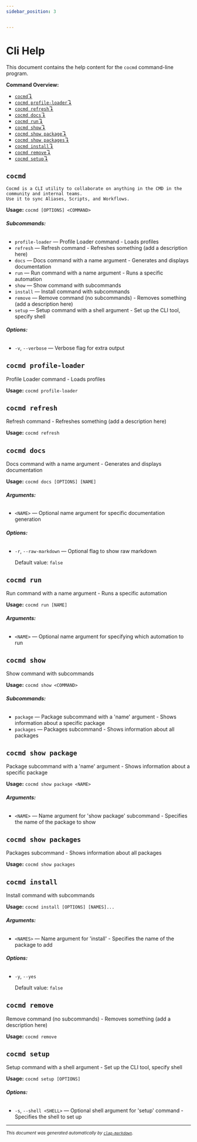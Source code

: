 ```yaml
---
sidebar_position: 3


---
```

# Cli Help


This document contains the help content for the `cocmd` command-line program.

**Command Overview:**

* [`cocmd`↴](#cocmd)
* [`cocmd profile-loader`↴](#cocmd-profile-loader)
* [`cocmd refresh`↴](#cocmd-refresh)
* [`cocmd docs`↴](#cocmd-docs)
* [`cocmd run`↴](#cocmd-run)
* [`cocmd show`↴](#cocmd-show)
* [`cocmd show package`↴](#cocmd-show-package)
* [`cocmd show packages`↴](#cocmd-show-packages)
* [`cocmd install`↴](#cocmd-install)
* [`cocmd remove`↴](#cocmd-remove)
* [`cocmd setup`↴](#cocmd-setup)

## `cocmd`


    Cocmd is a CLI utility to collaborate on anything in the CMD in the community and internal teams. 
    Use it to sync Aliases, Scripts, and Workflows.

**Usage:** `cocmd [OPTIONS] <COMMAND>`

###### **Subcommands:**

* `profile-loader` — Profile Loader command - Loads profiles
* `refresh` — Refresh command - Refreshes something (add a description here)
* `docs` — Docs command with a name argument - Generates and displays documentation
* `run` — Run command with a name argument - Runs a specific automation
* `show` — Show command with subcommands
* `install` — Install command with subcommands
* `remove` — Remove command (no subcommands) - Removes something (add a description here)
* `setup` — Setup command with a shell argument - Set up the CLI tool, specify shell

###### **Options:**

* `-v`, `--verbose` — Verbose flag for extra output



## `cocmd profile-loader`

Profile Loader command - Loads profiles

**Usage:** `cocmd profile-loader`



## `cocmd refresh`

Refresh command - Refreshes something (add a description here)

**Usage:** `cocmd refresh`



## `cocmd docs`

Docs command with a name argument - Generates and displays documentation

**Usage:** `cocmd docs [OPTIONS] [NAME]`

###### **Arguments:**

* `<NAME>` — Optional name argument for specific documentation generation

###### **Options:**

* `-r`, `--raw-markdown` — Optional flag to show raw markdown

  Default value: `false`



## `cocmd run`

Run command with a name argument - Runs a specific automation

**Usage:** `cocmd run [NAME]`

###### **Arguments:**

* `<NAME>` — Optional name argument for specifying which automation to run



## `cocmd show`

Show command with subcommands

**Usage:** `cocmd show <COMMAND>`

###### **Subcommands:**

* `package` — Package subcommand with a 'name' argument - Shows information about a specific package
* `packages` — Packages subcommand - Shows information about all packages



## `cocmd show package`

Package subcommand with a 'name' argument - Shows information about a specific package

**Usage:** `cocmd show package <NAME>`

###### **Arguments:**

* `<NAME>` — Name argument for 'show package' subcommand - Specifies the name of the package to show



## `cocmd show packages`

Packages subcommand - Shows information about all packages

**Usage:** `cocmd show packages`



## `cocmd install`

Install command with subcommands

**Usage:** `cocmd install [OPTIONS] [NAMES]...`

###### **Arguments:**

* `<NAMES>` — Name argument for 'install' - Specifies the name of the package to add

###### **Options:**

* `-y`, `--yes`

  Default value: `false`



## `cocmd remove`

Remove command (no subcommands) - Removes something (add a description here)

**Usage:** `cocmd remove`



## `cocmd setup`

Setup command with a shell argument - Set up the CLI tool, specify shell

**Usage:** `cocmd setup [OPTIONS]`

###### **Options:**

* `-s`, `--shell <SHELL>` — Optional shell argument for 'setup' command - Specifies the shell to set up



<hr/>

<small><i>
    This document was generated automatically by
    <a href="https://crates.io/crates/clap-markdown"><code>clap-markdown</code></a>.
</i></small>